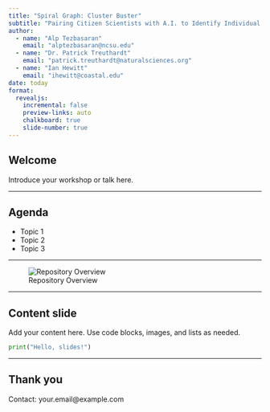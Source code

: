 ```yaml
---
title: "Spiral Graph: Cluster Buster"
subtitle: "Pairing Citizen Scientists with A.I. to Identify Individual Arms in Spiral Galaxies"
author: 
  - name: "Alp Tezbasaran"
    email: "alptezbasaran@ncsu.edu"
  - name: "Dr. Patrick Treuthardt"
    email: "patrick.treuthardt@naturalsciences.org"
  - name: "Ian Hewitt"
    email: "ihewitt@coastal.edu"
date: today
format:
  revealjs:
    incremental: false
    preview-links: auto
    chalkboard: true
    slide-number: true
---
```


## Welcome

Introduce your workshop or talk here.

---

## Agenda

- Topic 1
- Topic 2
- Topic 3

---

![Repository Overview](../assets/repo.png)


---

## Content slide

Add your content here. Use code blocks, images, and lists as needed.

```python
print("Hello, slides!")
```

---

## Thank you

Contact: your.email@example.com



